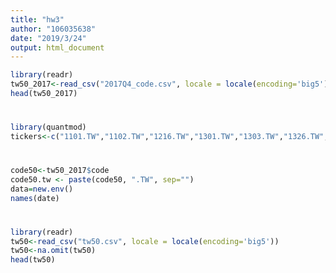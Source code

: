 ```yaml
---
title: "hw3"
author: "106035638"
date: "2019/3/24"
output: html_document
---
```


```r
library(readr)
tw50_2017<-read_csv("2017Q4_code.csv", locale = locale(encoding='big5'))
head(tw50_2017)
```
#
```r
library(quantmod)
tickers<-c("1101.TW","1102.TW","1216.TW","1301.TW","1303.TW","1326.TW","1402.TW","2002.TW","2105.TW","2633.TW","2801.TW","2823.TW","2880.TW","2881.TW","2882.TW","2883.TW","2884.TW","2885.TW","2886.TW","2887.TW","2890.TW","2891.TW","2892.TW","5876.TW","5880.TW","2912.TW","5871.TW","9904.TW","6505.TW","2303.TW","2330.TW","2408.TW","2454.TW","3711.TW","2301.TW","2357.TW","2382.TW","2395.TW","2409.TW","3008.TW","3481.TW","2412.TW","3045.TW","4904.TW","2308.TW","2327.TW","2317.TW","2354.TW","2474.TW")

```
#
```r
code50<-tw50_2017$code
code50.tw <- paste(code50, ".TW", sep="")
data=new.env()
names(date)
```
#
```r
library(readr)
tw50<-read_csv("tw50.csv", locale = locale(encoding='big5'))
tw50<-na.omit(tw50)
head(tw50)
```


